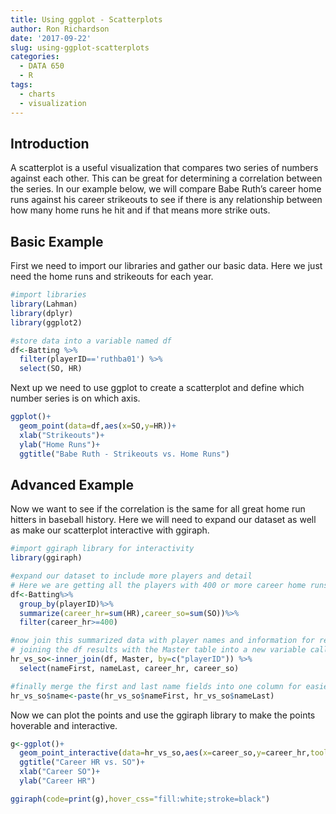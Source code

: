 ```yaml
---
title: Using ggplot - Scatterplots
author: Ron Richardson
date: '2017-09-22'
slug: using-ggplot-scatterplots
categories:
  - DATA 650
  - R
tags:
  - charts
  - visualization
---
```


## Introduction

A scatterplot is a useful visualization that compares two series of numbers against each other. This can be great for determining a correlation between the series. In our example below, we will compare Babe Ruth's career home runs against his career strikeouts to see if there is any relationship between how many home runs he hit and if that means more strike outs.

## Basic Example

First we need to import our libraries and gather our basic data. Here we just need the home runs and strikeouts for each year.

```r
#import libraries
library(Lahman)
library(dplyr)
library(ggplot2)

#store data into a variable named df
df<-Batting %>%
  filter(playerID=='ruthba01') %>%
  select(SO, HR)
```

Next up we need to use ggplot to create a scatterplot and define which number series is on which axis.

```r
ggplot()+
  geom_point(data=df,aes(x=SO,y=HR))+
  xlab("Strikeouts")+
  ylab("Home Runs")+
  ggtitle("Babe Ruth - Strikeouts vs. Home Runs")
```


## Advanced Example

Now we want to see if the correlation is the same for all great home run hitters in baseball history.  Here we will need to expand our dataset as well as make our scatterplot interactive with ggiraph.

```r
#import ggiraph library for interactivity
library(ggiraph)

#expand our dataset to include more players and detail
# Here we are getting all the players with 400 or more career home runs
df<-Batting%>%
  group_by(playerID)%>%
  summarize(career_hr=sum(HR),career_so=sum(SO))%>%
  filter(career_hr>=400)

#now join this summarized data with player names and information for readability
# joining the df results with the Master table into a new variable called hr_vs_so
hr_vs_so<-inner_join(df, Master, by=c("playerID")) %>%
  select(nameFirst, nameLast, career_hr, career_so)

#finally merge the first and last name fields into one column for easier access
hr_vs_so$name<-paste(hr_vs_so$nameFirst, hr_vs_so$nameLast)
```

Now we can plot the points and use the ggiraph library to make the points hoverable and interactive.

```r
g<-ggplot()+
  geom_point_interactive(data=hr_vs_so,aes(x=career_so,y=career_hr,tooltip=name,data_id=nameLast))+
  ggtitle("Career HR vs. SO")+
  xlab("Career SO")+
  ylab("Career HR")

ggiraph(code=print(g),hover_css="fill:white;stroke=black")
```

